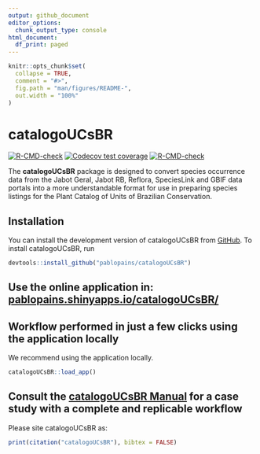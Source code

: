 ```yaml
---
output: github_document
editor_options: 
  chunk_output_type: console
html_document:
  df_print: paged
---
```


<!-- README.md is generated from README.Rmd. Please edit that file -->

```r
knitr::opts_chunk$set(
  collapse = TRUE,
  comment = "#>",
  fig.path = "man/figures/README-",
  out.width = "100%"
)
```

# catalogoUCsBR

<!-- badges: start -->

[![R-CMD-check](https://github.com/p/catalogoUCsBR/pablopains/R-CMD-check/badge.svg)](https://github.com/pablopains/catalogoUCsBR/actions) [![Codecov test coverage](https://codecov.io/gh/pablopains/catalogoUCsBR/branch/main/graph/badge.svg)](https://app.codecov.io/gh/pablopains/catalogoUCsBR?branch=main) [![R-CMD-check](https://github.com/pablopains/catalogoUCsBR/actions/workflows/R-CMD-check.yaml/badge.svg)](https://github.com/pablopains/catalogoUCsBR/actions/workflows/R-CMD-check.yaml)

<!-- badges: end -->
The **catalogoUCsBR** package is designed to convert species occurrence data from the Jabot Geral, Jabot RB, Reflora, SpeciesLink and GBIF data portals into a more understandable format for use in preparing species listings for the Plant Catalog of Units of Brazilian Conservation.

## Installation

You can install the development version of catalogoUCsBR from [GitHub](https://github.com/pablopains/catalogoUCsBR).
To install catalogoUCsBR, run 

```r
devtools::install_github("pablopains/catalogoUCsBR")
```


## **Use the online application in: [pablopains.shinyapps.io/catalogoUCsBR/](https://pablopains.shinyapps.io/catalogoUCsBR/)**


## **Workflow performed in just a few clicks using the application locally**
We recommend using the application locally.
```r
catalogoUCsBR::load_app()
```


## **Consult the [catalogoUCsBR Manual](https://github.com/pablopains/catalogoUCsBR/blob/main/catalogoUCsBR_1.0.0.pdf) for a case study with a complete and replicable workflow**

Please site catalogoUCsBR as:
```r
print(citation("catalogoUCsBR"), bibtex = FALSE)
```


